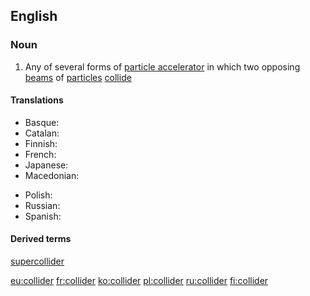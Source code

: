 ==English==
{{wikipedia}}

===Noun===
{{en-noun}}

# {{context|physics|lang=en}} Any of several forms of [[particle accelerator]] in which two opposing  [[beam]]s of [[particle]]s [[collide]]

====Translations====
{{trans-top|particle accelerator}}
* Basque: {{t+|eu|talkagailu}}
* Catalan: {{t|ca|col·lisonador|m}}
* Finnish: {{t|fi|törmäytin}}
* French: {{t+|fr|collisionneur|m}}
* Japanese: {{t|ja|コライダー|tr=koraidā|sc=Jpan}}
* Macedonian: {{t|mk|судирач|m|tr=súdirač}}
{{trans-mid}}
* Polish: {{t|pl|zderzacz|m}}
* Russian: {{t+|ru|колла́йдер|m|tr=kollájdɛr}}
* Spanish: {{t|es|colisionador|m}}
{{trans-bottom}}

====Derived terms====
[[supercollider]]

[[eu:collider]]
[[fr:collider]]
[[ko:collider]]
[[pl:collider]]
[[ru:collider]]
[[fi:collider]]